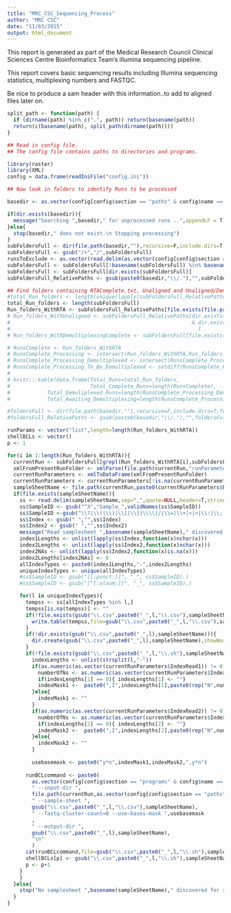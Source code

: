 ```yaml
---
title: "MRC_CSC_Sequencing_Process"
author: "MRC CSC"
date: "11/03/2015"
output: html_document
---
```


This report is generated as part of the Medical Research Council Clinical Sciences Centre Bioinformatics Team's illumina sequencing pipeline.

This report covers basic sequencing results including Illumina sequencing statistics, multiplexing numbers and FASTQC.


Be nice to produce a sam header with this information..to add to aligned files later on.

```r

split_path <- function(path) {
  if (dirname(path) %in% c(".", path)) return(basename(path))
  return(c(basename(path), split_path(dirname(path))))
}

## Read in config file.
## The config file contains paths to directories and programs.

library(raster)
library(XML)
config = data.frame(readIniFile("config.ini"))

## Now look in folders to identify Runs to be processed

basedir <- as.vector(config[config$section == "paths" & config$name == "basedir","value"])

if(dir.exists(basedir)){
  message("Searching ",basedir," for unprocessed runs ..",appendLF = T)
}else{
  stop(basedir," does not exist.\n Stopping processing")
}
subFoldersFull <- dir(file.path(basedir,""),recursive=F,include.dirs=T,full.names=T)
subFoldersFull <- gsub("/+","/",subFoldersFull)
runsToExclude <- as.vector(read.delim(as.vector(config[config$section == "paths" & config$name == "runsToExclude","value"]),h=F)[,1])
subFoldersFull <- subFoldersFull[!basename(subFoldersFull) %in% basename(runsToExclude)]
subFoldersFull <- subFoldersFull[dir.exists(subFoldersFull)]
subFoldersFull_RelativePaths <- gsub(paste0(basedir,"\\/."),"",subFoldersFull)

## Find folders containing RTAComplete.txt, Unaligned and Unaligned/Demultiplexing.html
#total_Run_folders <- length(unique(lapply(subFoldersFull_RelativePaths,function(x) split_path(x)[[length(split_path(x))]])))
total_Run_folders <- length(subFoldersFull)
Run_folders_WithRTA <- subFoldersFull_RelativePaths[file.exists(file.path(subFoldersFull,"RTAComplete.txt"))]
# Run_folders_WithUnaligned <- subFoldersFull_RelativePaths[dir.exists(file.path(subFoldersFull,"Unaligned"))
#                                                           & dir.exists(subFoldersFull)
#                                                             ]
# Run_folders_WithDemultiplexingComplete <- subFoldersFull[file.exists(file.path(subFoldersFull,"Unaligned","Demultiplexing\\.html"))]

# RunsComplete <- Run_folders_WithRTA
# RunsComplete_Processing <- intersect(Run_folders_WithRTA,Run_folders_WithUnaligned)
# RunsComplete_Processing_Demultiplexed <- intersect(RunsComplete_Processing,Run_folders_WithDemultiplexingComplete)
# RunsComplete_Processing_To_Be_Demultiplexed <- setdiff(RunsComplete_Processing,RunsComplete_Processing_Demultiplexed)
# 
# knitr:::kable(data.frame(Total_Runs=total_Run_folders,
#                          Total_Complete_Runs=length(RunsComplete),
#            Total_Demuliplexed_Runs=length(RunsComplete_Processing_Demultiplexed),
#            Total_Awaiting_Demultiplexing=length(RunsComplete_Processing_To_Be_Demultiplexed)))

#foldersFull <- dir(file.path(basedir,""),recursive=F,include.dirs=T,full.names=T)
#foldersFull_RelativePaths <- gsub(paste0(basedir,"\\/."),"",foldersFull)

runParams <- vector("list",length=length(Run_folders_WithRTA))
shellBCLs <- vector()
p <- 1

for(i in 1:length(Run_folders_WithRTA)){
  currentRun <- subFoldersFull[grepl(Run_folders_WithRTA[i],subFoldersFull)]
  xmlFromPresentRunFolder <- xmlParse(file.path(currentRun,"runParameters.xml"))
  currentRunParameters <- xmlToDataFrame(xmlFromPresentRunFolder)
  currentRunParameters <- currentRunParameters[!is.na(currentRunParameters$ExperimentName),,drop=F]
  sampleSheetName <- file.path(currentRun,paste0(currentRunParameters$Barcode,".csv"))
  if(file.exists(sampleSheetName)){
    ss <- read.delim(sampleSheetName,sep=",",quote=NULL,header=T,stringsAsFactors=F)
    ss$SampleID <- gsub("^X","Sample_",validNames(ss$SampleID))
    ss$SampleID <-gsub("\\?|\\(|\\)|\\[|\\]|\\\\|/|\\=|\\+|<|>|\\:|\\;|\"|\'|\\*|\\^|\\||\\&|\\.","_",ss$SampleID)    
    ss$Index <- gsub(" ","",ss$Index)
    ss$Index2 <- gsub(" ","",ss$Index2)
    message("Read samplesheet ",basename(sampleSheetName)," discovered for run ",currentRun)
    index1Lengths <- unlist(lapply(ss$Index,function(x)nchar(x)))
    index2Lengths <- unlist(lapply(ss$Index2,function(x)nchar(x)))
    index2NAs <- unlist(lapply(ss$Index2,function(x)is.na(x)))
    index2Lengths[index2NAs] <- 0
    allIndexTypes <- paste0(index1Lengths,"-",index2Lengths)
    uniqueIndexTypes <- unique(allIndexTypes)
    #ss$SampleID <- gsub("[[:punct:]]", "_", ss$SampleID).)
    #ss$SampleID <- gsub("[^[:alnum:]]", "_", ss$SampleID).)

    for(l in uniqueIndexTypes){
      tempss <- ss[allIndexTypes %in% l,]
      tempss[is.na(tempss)] <- ""
      if(!file.exists(gsub("\\.csv",paste0("_",l,"\\.csv"),sampleSheetName))){
        write.table(tempss,file=gsub("\\.csv",paste0("_",l,"\\.csv"),sampleSheetName),quote=F,sep=",",row.names=F,col.names=T)
      }
      if(!dir.exists(gsub("\\.csv",paste0("_",l),sampleSheetName))){
        dir.create(gsub("\\.csv",paste0("_",l),sampleSheetName),showWarnings = F)
      }
      if(!file.exists(gsub("\\.csv",paste0("_",l,"\\.sh"),sampleSheetName))){
        indexLengths <- unlist(strsplit(l,"-"))
        if(as.numeric(as.vector(currentRunParameters$IndexRead1)) != 0){
          numberOfNs <- as.numeric(as.vector(currentRunParameters$IndexRead1)) - as.numeric(indexLengths[1])
          if(indexLengths[1] == 0){ indexLengths[1] <- ""}
          indexMask1 <-  paste0(",I",indexLengths[1],paste0(rep("N",numberOfNs),collapse=""))
        }else{
          indexMask1 <- ""
        }
        if(as.numeric(as.vector(currentRunParameters$IndexRead2)) != 0){
          numberOfNs <- as.numeric(as.vector(currentRunParameters$IndexRead2)) - as.numeric(indexLengths[2])
          if(indexLengths[2] == 0){ indexLengths[2] <- ""}
          indexMask2 <-  paste0(",I",indexLengths[2],paste0(rep("N",numberOfNs),collapse=""))
        }else{
          indexMask2 <- ""
        }
        
        usebasemask <- paste0("y*n",indexMask1,indexMask2,",y*n")
        
      runBCLcommand <- paste0(
        as.vector(config[config$section == "programs" & config$name == "configureBclToFastq","value"]),
        " --input-dir ",
        file.path(currentRun,as.vector(config[config$section == "paths" & config$name == "inputdir","value"])),
        " --sample-sheet ",
        gsub("\\.csv",paste0("_",l,"\\.csv"),sampleSheetName),
        " --fastq-cluster-count=0 --use-bases-mask ",usebasemask
        ,
        " --output-dir ",
        gsub("\\.csv",paste0("_",l),sampleSheetName),
        "\n"
        )
      cat(runBCLcommand,file=gsub("\\.csv",paste0("_",l,"\\.sh"),sampleSheetName))
      shellBCLs[p] <- gsub("\\.csv",paste0("_",l,"\\.sh"),sampleSheetName)
      p <- p+1
    }
    }
  }else{
    stop("No samplesheet ",basename(sampleSheetName)," discovered for run ",basename(currentRun))
  }
}


```

